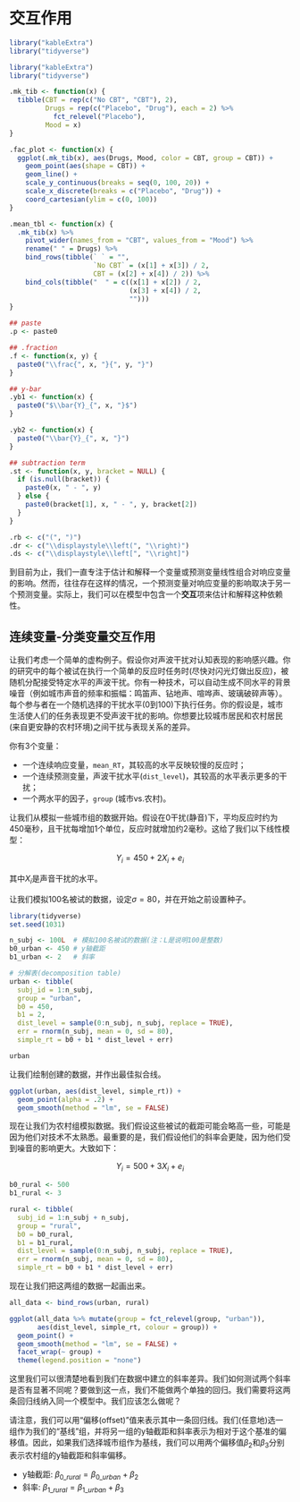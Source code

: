 # 交互作用

```r
library("kableExtra")
library("tidyverse")
```

```r
library("kableExtra")
library("tidyverse")

.mk_tib <- function(x) {
  tibble(CBT = rep(c("No CBT", "CBT"), 2),
         Drugs = rep(c("Placebo", "Drug"), each = 2) %>%
           fct_relevel("Placebo"),
         Mood = x)
}

.fac_plot <- function(x) {
  ggplot(.mk_tib(x), aes(Drugs, Mood, color = CBT, group = CBT)) +
    geom_point(aes(shape = CBT)) +
    geom_line() +
    scale_y_continuous(breaks = seq(0, 100, 20)) +
    scale_x_discrete(breaks = c("Placebo", "Drug")) +
    coord_cartesian(ylim = c(0, 100)) 
}

.mean_tbl <- function(x) {
  .mk_tib(x) %>%
    pivot_wider(names_from = "CBT", values_from = "Mood") %>%
    rename(" " = Drugs) %>%
    bind_rows(tibble(` ` = "",
                     `No CBT` = (x[1] + x[3]) / 2,
                     CBT = (x[2] + x[4]) / 2)) %>%
    bind_cols(tibble("  " = c((x[1] + x[2]) / 2,
                              (x[3] + x[4]) / 2,
                              "")))
}

## paste
.p <- paste0

## .fraction
.f <- function(x, y) {
  paste0("\\frac{", x, "}{", y, "}")
}

## y-bar
.yb1 <- function(x) {
  paste0("$\\bar{Y}_{", x, "}$")
}

.yb2 <- function(x) {
  paste0("\\bar{Y}_{", x, "}")
}

## subtraction term
.st <- function(x, y, bracket = NULL) {
  if (is.null(bracket)) {
    paste0(x, " - ", y)
  } else {
    paste0(bracket[1], x, " - ", y, bracket[2])
  }
}

.rb <- c("(", ")")
.dr <- c("\\displaystyle\\left(", "\\right)")
.ds <- c("\\displaystyle\\left[", "\\right]")
```

<!-- understand a common fallacy regarding interactions -->

到目前为止，我们一直专注于估计和解释一个变量或预测变量线性组合对响应变量的影响。然而，往往存在这样的情况，一个预测变量对响应变量的影响取决于另一个预测变量。实际上，我们可以在模型中包含一个**交互**项来估计和解释这种依赖性。

## 连续变量-分类变量交互作用 {#cont-by-cat}

让我们考虑一个简单的虚构例子。假设你对声波干扰对认知表现的影响感兴趣。你的研究中的每个被试在执行一个简单的反应时任务时(尽快对闪光灯做出反应)，被随机分配接受特定水平的声波干扰。你有一种技术，可以自动生成不同水平的背景噪音（例如城市声音的频率和振幅：鸣笛声、钻地声、喧哗声、玻璃破碎声等）。每个参与者在一个随机选择的干扰水平(0到100)下执行任务。你的假设是，城市生活使人们的任务表现更不受声波干扰的影响。你想要比较城市居民和农村居民(来自更安静的农村环境)之间干扰与表现关系的差异。

你有3个变量：

* 一个连续响应变量，`mean_RT`，其较高的水平反映较慢的反应时；
* 一个连续预测变量，声波干扰水平(`dist_level`)，其较高的水平表示更多的干扰；
* 一个两水平的因子，`group` (城市vs.农村)。

让我们从模拟一些城市组的数据开始。假设在0干扰(静音)下，平均反应时约为450毫秒，且干扰每增加1个单位，反应时就增加约2毫秒。这给了我们以下线性模型：

$$Y_i = 450 + 2 X_i + e_i$$

其中$X_i$是声音干扰的水平。

让我们模拟100名被试的数据，设定$\sigma = 80$，并在开始之前设置种子。

```r
library(tidyverse)
set.seed(1031)

n_subj <- 100L  # 模拟100名被试的数据(注：L是说明100是整数)
b0_urban <- 450 # y轴截距
b1_urban <- 2   # 斜率

# 分解表(decomposition table)
urban <- tibble(
  subj_id = 1:n_subj,
  group = "urban",
  b0 = 450,
  b1 = 2,
  dist_level = sample(0:n_subj, n_subj, replace = TRUE),
  err = rnorm(n_subj, mean = 0, sd = 80),
  simple_rt = b0 + b1 * dist_level + err)

urban
```

让我们绘制创建的数据，并作出最佳拟合线。

```r
ggplot(urban, aes(dist_level, simple_rt)) + 
  geom_point(alpha = .2) +
  geom_smooth(method = "lm", se = FALSE)
```

现在让我们为农村组模拟数据。我们假设这些被试的截距可能会略高一些，可能是因为他们对技术不太熟悉。最重要的是，我们假设他们的斜率会更陡，因为他们受到噪音的影响更大。大致如下：

$$Y_i = 500 + 3 X_i + e_i$$

```r
b0_rural <- 500
b1_rural <- 3

rural <- tibble(
  subj_id = 1:n_subj + n_subj,
  group = "rural",
  b0 = b0_rural,
  b1 = b1_rural,
  dist_level = sample(0:n_subj, n_subj, replace = TRUE),
  err = rnorm(n_subj, mean = 0, sd = 80),
  simple_rt = b0 + b1 * dist_level + err)
```

现在让我们把这两组的数据一起画出来。

```r
all_data <- bind_rows(urban, rural)

ggplot(all_data %>% mutate(group = fct_relevel(group, "urban")), 
       aes(dist_level, simple_rt, colour = group)) +
  geom_point() +
  geom_smooth(method = "lm", se = FALSE) +
  facet_wrap(~ group) + 
  theme(legend.position = "none")
```

这里我们可以很清楚地看到我们在数据中建立的斜率差异。我们如何测试两个斜率是否有显著不同呢？要做到这一点，我们不能做两个单独的回归。我们需要将这两条回归线纳入同一个模型中。我们应该怎么做呢？

请注意，我们可以用“偏移(offset)”值来表示其中一条回归线。我们(任意地)选一组作为我们的“基线”组，并将另一组的y轴截距和斜率表示为相对于这个基准的偏移值。因此，如果我们选择城市组作为基线，我们可以用两个偏移值$\beta_2$和$\beta_3$分别表示农村组的y轴截距和斜率偏移。

* y轴截距: $\beta_{0\_rural} = \beta_{0\_urban} + \beta_2$
* 斜率: $\beta_{1\_rural} = \beta_{1\_urban} + \beta_3$

